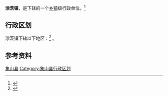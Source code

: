 {{中国乡级行政区|33/02/25/108/000}}
'''涂茨镇'''，是{{PRC admin/fullname|{{PRC admin/parent|33/02/25/108/000}}}}下辖的一个[[乡镇|乡镇]]级行政单位。<ref>{{PRC admin/ref sgc|{{PRC admin/parent|{{{1|}}}}}}}</ref>

== 行政区划 ==
涂茨镇下辖以下地区：<ref>{{PRC admin/ref sgc|{{{1|}}}}}</ref>
{{PRC admin/children|33/02/25/108/000}}。

== 参考资料 ==
{{reflist}}

{{象山县行政区划|cat|T}}
{{Ningbo-stub}}
[[Category:宁波市乡镇|象山县]]
[[Category:象山县行政区划|Category:象山县行政区划]]